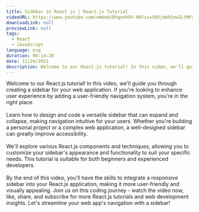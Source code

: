 ```yaml
---
title: Sidebar in React js | React.js Tutorial
videoURL: https://www.youtube.com/embed/DXgxnh9Y-N0?si=X95jdmh5owILtMFy
downloadLink: null
previewLink: null
tags:
  - React
  - JavaScript
language: eng
duration: 00:14:28
date: 11/24/2021
description: Welcome to our React.js tutorial! In this video, we'll guide you through creating a sidebar for your web application. If you're looking to enhance user experience by adding a user-friendly navigation system, you're in the right place.
---
```


Welcome to our React.js tutorial! In this video, we'll guide you through creating a sidebar for your web application. If you're looking to enhance user experience by adding a user-friendly navigation system, you're in the right place.<br /><br />Learn how to design and code a versatile sidebar that can expand and collapse, making navigation intuitive for your users. Whether you're building a personal project or a complex web application, a well-designed sidebar can greatly improve accessibility.<br /><br />We'll explore various React.js components and techniques, allowing you to customize your sidebar's appearance and functionality to suit your specific needs. This tutorial is suitable for both beginners and experienced developers.<br /><br />By the end of this video, you'll have the skills to integrate a responsive sidebar into your React.js application, making it more user-friendly and visually appealing. Join us on this coding journey - watch the video now, like, share, and subscribe for more React.js tutorials and web development insights. Let's streamline your web app's navigation with a sidebar!
